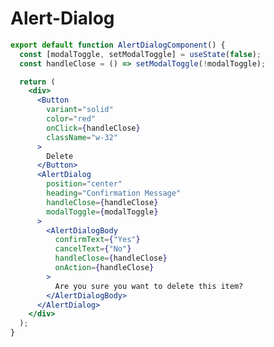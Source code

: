 # Alert-Dialog


<div className="flex justify-center">
  <AlertDialogComponent />
</div>

```jsx code copy
export default function AlertDialogComponent() {
  const [modalToggle, setModalToggle] = useState(false);
  const handleClose = () => setModalToggle(!modalToggle);

  return (
    <div>
      <Button
        variant="solid"
        color="red"
        onClick={handleClose}
        className="w-32"
      >
        Delete
      </Button>
      <AlertDialog
        position="center"
        heading="Confirmation Message"
        handleClose={handleClose}
        modalToggle={modalToggle}
      >
        <AlertDialogBody
          confirmText={"Yes"}
          cancelText={"No"}
          handleClose={handleClose}
          onAction={handleClose}
        >
          Are you sure you want to delete this item?
        </AlertDialogBody>
      </AlertDialog>
    </div>
  );
}
```
